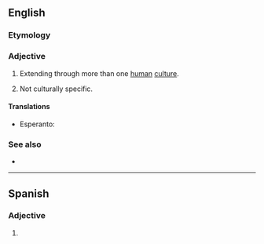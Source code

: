 ==English==

===Etymology===
{{prefix|en|trans|cultural}}

===Adjective===
{{head|en|adjective}}

# {{lb|en|sociology|anthropology}} Extending through more than one [[human]] [[culture]].
# Not culturally specific.

====Translations====
{{trans-top|extending through more than one human culture}}
{{trans-mid}}
{{trans-bottom}}

{{trans-top|not culturally specific}}
{{trans-mid}}
{{trans-bottom}}

{{checktrans-top}}
* Esperanto: {{t-check|eo|transkultura}}
{{trans-mid}}
{{trans-bottom}}

===See also===
* {{l|en|multicultural}}

----

==Spanish==

===Adjective===
{{es-adj|pl=transculturales}}

# {{l|en|transcultural}}